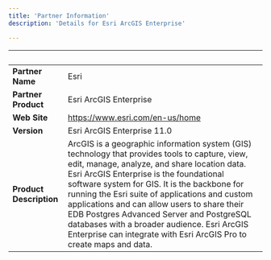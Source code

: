 ```yaml
---
title: 'Partner Information'
description: 'Details for Esri ArcGIS Enterprise'

---
```

| &nbsp;     | &nbsp; |
| ----------- | ----------- |
| **Partner Name**      | Esri      |
| **Partner Product**   |  Esri ArcGIS Enterprise      |
| **Web Site**      |  https://www.esri.com/en-us/home   |
| **Version**   | Esri ArcGIS Enterprise 11.0      |
| **Product Description**      | ArcGIS is a geographic information system (GIS) technology that provides tools to capture, view, edit, manage, analyze, and share location data. Esri ArcGIS Enterprise is the foundational software system for GIS.  It is the backbone for running the Esri suite of applications and custom applications and can allow users to share their EDB Postgres Advanced Server and PostgreSQL databases with a broader audience. Esri ArcGIS Enterprise can integrate with Esri ArcGIS Pro to create maps and data.  |

